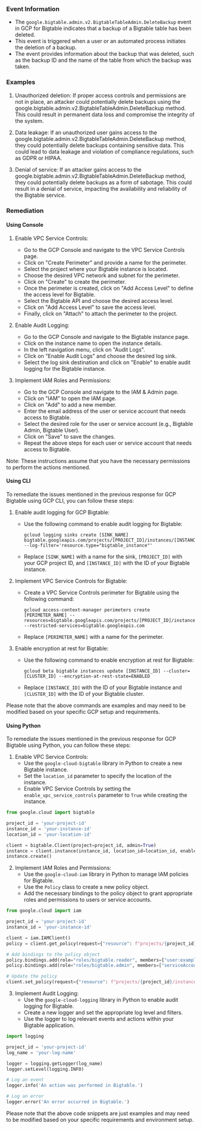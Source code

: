 
### Event Information

- The `google.bigtable.admin.v2.BigtableTableAdmin.DeleteBackup` event in GCP for Bigtable indicates that a backup of a Bigtable table has been deleted.
- This event is triggered when a user or an automated process initiates the deletion of a backup.
- The event provides information about the backup that was deleted, such as the backup ID and the name of the table from which the backup was taken.


### Examples

1. Unauthorized deletion: If proper access controls and permissions are not in place, an attacker could potentially delete backups using the google.bigtable.admin.v2.BigtableTableAdmin.DeleteBackup method. This could result in permanent data loss and compromise the integrity of the system.

2. Data leakage: If an unauthorized user gains access to the google.bigtable.admin.v2.BigtableTableAdmin.DeleteBackup method, they could potentially delete backups containing sensitive data. This could lead to data leakage and violation of compliance regulations, such as GDPR or HIPAA.

3. Denial of service: If an attacker gains access to the google.bigtable.admin.v2.BigtableTableAdmin.DeleteBackup method, they could potentially delete backups as a form of sabotage. This could result in a denial of service, impacting the availability and reliability of the Bigtable service.

### Remediation

#### Using Console

1. Enable VPC Service Controls:
   - Go to the GCP Console and navigate to the VPC Service Controls page.
   - Click on "Create Perimeter" and provide a name for the perimeter.
   - Select the project where your Bigtable instance is located.
   - Choose the desired VPC network and subnet for the perimeter.
   - Click on "Create" to create the perimeter.
   - Once the perimeter is created, click on "Add Access Level" to define the access level for Bigtable.
   - Select the Bigtable API and choose the desired access level.
   - Click on "Add Access Level" to save the access level.
   - Finally, click on "Attach" to attach the perimeter to the project.

2. Enable Audit Logging:
   - Go to the GCP Console and navigate to the Bigtable instance page.
   - Click on the instance name to open the instance details.
   - In the left navigation menu, click on "Audit Logs".
   - Click on "Enable Audit Logs" and choose the desired log sink.
   - Select the log sink destination and click on "Enable" to enable audit logging for the Bigtable instance.

3. Implement IAM Roles and Permissions:
   - Go to the GCP Console and navigate to the IAM & Admin page.
   - Click on "IAM" to open the IAM page.
   - Click on "Add" to add a new member.
   - Enter the email address of the user or service account that needs access to Bigtable.
   - Select the desired role for the user or service account (e.g., Bigtable Admin, Bigtable User).
   - Click on "Save" to save the changes.
   - Repeat the above steps for each user or service account that needs access to Bigtable.

Note: These instructions assume that you have the necessary permissions to perform the actions mentioned.

#### Using CLI

To remediate the issues mentioned in the previous response for GCP Bigtable using GCP CLI, you can follow these steps:

1. Enable audit logging for GCP Bigtable:
   - Use the following command to enable audit logging for Bigtable:
     ```
     gcloud logging sinks create [SINK_NAME] bigtable.googleapis.com/projects/[PROJECT_ID]/instances/[INSTANCE_ID] --log-filter='resource.type="bigtable_instance"'
     ```
   - Replace `[SINK_NAME]` with a name for the sink, `[PROJECT_ID]` with your GCP project ID, and `[INSTANCE_ID]` with the ID of your Bigtable instance.

2. Implement VPC Service Controls for Bigtable:
   - Create a VPC Service Controls perimeter for Bigtable using the following command:
     ```
     gcloud access-context-manager perimeters create [PERIMETER_NAME] --resources=bigtable.googleapis.com/projects/[PROJECT_ID]/instances/[INSTANCE_ID] --restricted-services=bigtable.googleapis.com
     ```
   - Replace `[PERIMETER_NAME]` with a name for the perimeter.

3. Enable encryption at rest for Bigtable:
   - Use the following command to enable encryption at rest for Bigtable:
     ```
     gcloud beta bigtable instances update [INSTANCE_ID] --cluster=[CLUSTER_ID] --encryption-at-rest-state=ENABLED
     ```
   - Replace `[INSTANCE_ID]` with the ID of your Bigtable instance and `[CLUSTER_ID]` with the ID of your Bigtable cluster.

Please note that the above commands are examples and may need to be modified based on your specific GCP setup and requirements.

#### Using Python

To remediate the issues mentioned in the previous response for GCP Bigtable using Python, you can follow these steps:

1. Enable VPC Service Controls:
   - Use the `google-cloud-bigtable` library in Python to create a new Bigtable instance.
   - Set the `location_id` parameter to specify the location of the instance.
   - Enable VPC Service Controls by setting the `enable_vpc_service_controls` parameter to `True` while creating the instance.

```python
from google.cloud import bigtable

project_id = 'your-project-id'
instance_id = 'your-instance-id'
location_id = 'your-location-id'

client = bigtable.Client(project=project_id, admin=True)
instance = client.instance(instance_id, location_id=location_id, enable_vpc_service_controls=True)
instance.create()
```

2. Implement IAM Roles and Permissions:
   - Use the `google-cloud-iam` library in Python to manage IAM policies for Bigtable.
   - Use the `Policy` class to create a new policy object.
   - Add the necessary bindings to the policy object to grant appropriate roles and permissions to users or service accounts.

```python
from google.cloud import iam

project_id = 'your-project-id'
instance_id = 'your-instance-id'

client = iam.IAMClient()
policy = client.get_policy(request={"resource": f"projects/{project_id}/instances/{instance_id}"})

# Add bindings to the policy object
policy.bindings.add(role="roles/bigtable.reader", members=["user:example@gmail.com"])
policy.bindings.add(role="roles/bigtable.admin", members=["serviceAccount:your-service-account@your-project.iam.gserviceaccount.com"])

# Update the policy
client.set_policy(request={"resource": f"projects/{project_id}/instances/{instance_id}", "policy": policy})
```

3. Implement Audit Logging:
   - Use the `google-cloud-logging` library in Python to enable audit logging for Bigtable.
   - Create a new logger and set the appropriate log level and filters.
   - Use the logger to log relevant events and actions within your Bigtable application.

```python
import logging

project_id = 'your-project-id'
log_name = 'your-log-name'

logger = logging.getLogger(log_name)
logger.setLevel(logging.INFO)

# Log an event
logger.info('An action was performed in Bigtable.')

# Log an error
logger.error('An error occurred in Bigtable.')
```

Please note that the above code snippets are just examples and may need to be modified based on your specific requirements and environment setup.


